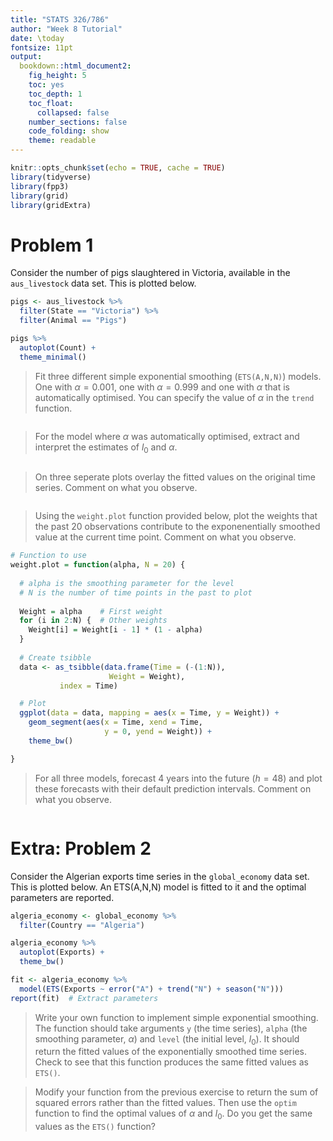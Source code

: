 ---
title: "STATS 326/786"
author: "Week 8 Tutorial"
date: \today
fontsize: 11pt
output:
  bookdown::html_document2:
    fig_height: 5
    toc: yes
    toc_depth: 1
    toc_float:
      collapsed: false
    number_sections: false
    code_folding: show
    theme: readable
---

```{r setup, include=FALSE}
knitr::opts_chunk$set(echo = TRUE, cache = TRUE)
library(tidyverse)
library(fpp3)
library(grid)
library(gridExtra)
```


# Problem 1

Consider the number of pigs slaughtered in Victoria, available in the `aus_livestock` data set.  This is plotted below.

```{r, echo = FALSE}
pigs <- aus_livestock %>%
  filter(State == "Victoria") %>%
  filter(Animal == "Pigs")

pigs %>% 
  autoplot(Count) + 
  theme_minimal()
```


> Fit three different simple exponential smoothing (`ETS(A,N,N)`) models.  One with $\alpha = 0.001$, one with $\alpha = 0.999$ and one with $\alpha$ that is automatically optimised.  You can specify the value of $\alpha$ in the `trend` function.  

```{r}

```

> For the model where $\alpha$ was automatically optimised, extract and interpret the estimates of $l_0$ and $\alpha$.  

```{r}

```

> On three seperate plots overlay the fitted values on the original time series.  Comment on what you observe.  

```{r}

```


> Using the `weight.plot` function provided below, plot the weights that the past 20 observations contribute to the exponenentially smoothed value at the current time point.  Comment on what you observe. 

```{r}

# Function to use
weight.plot = function(alpha, N = 20) {
  
  # alpha is the smoothing parameter for the level
  # N is the number of time points in the past to plot
  
  Weight = alpha    # First weight
  for (i in 2:N) {  # Other weights
    Weight[i] = Weight[i - 1] * (1 - alpha)  
  }
  
  # Create tsibble
  data <- as_tsibble(data.frame(Time = (-(1:N)),
                      Weight = Weight), 
           index = Time)

  # Plot
  ggplot(data = data, mapping = aes(x = Time, y = Weight)) +
    geom_segment(aes(x = Time, xend = Time,
                     y = 0, yend = Weight)) +
    theme_bw()

}

```

> For all three models, forecast 4 years into the future ($h = 48$) and plot these forecasts with their default prediction intervals. Comment on what you observe.

```{r}

```


# Extra: Problem 2

Consider the Algerian exports time series in the `global_economy` data set.  This is plotted below.  An ETS(A,N,N) model is fitted to it and the optimal parameters are reported.  

```{r}
algeria_economy <- global_economy %>%
  filter(Country == "Algeria") 

algeria_economy %>%
  autoplot(Exports) +
  theme_bw()

fit <- algeria_economy %>%
  model(ETS(Exports ~ error("A") + trend("N") + season("N")))
report(fit)  # Extract parameters
```


> Write your own function to implement simple exponential smoothing. The function should take arguments `y` (the time series), `alpha` (the smoothing parameter, $\alpha$) and `level` (the initial level, $l_0$). It should return the fitted values of the exponentially smoothed time series. Check to see that this function produces the same fitted values as `ETS()`.

> Modify your function from the previous exercise to return the sum of squared errors rather than the fitted values. Then use the `optim` function to find the optimal values of $\alpha$ and $l_0$. Do you get the same values as the `ETS()` function?

```{r}

```
